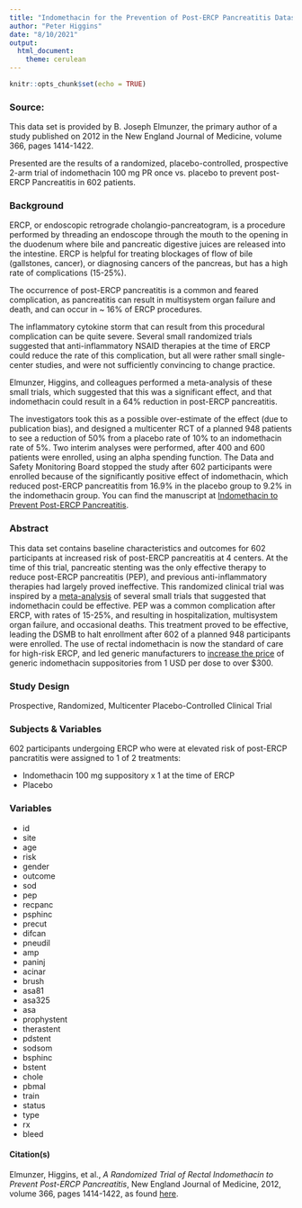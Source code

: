 ```yaml
---
title: "Indomethacin for the Prevention of Post-ERCP Pancreatitis Dataset Description Document"
author: "Peter Higgins"
date: "8/10/2021"
output: 
  html_document:
    theme: cerulean
---
```


```r
knitr::opts_chunk$set(echo = TRUE)
```


### Source: 
This data set is provided by B. Joseph Elmunzer, the primary author of a study published on 2012 in the New England Journal of Medicine, volume 366, pages 1414-1422.

 Presented are the results of a randomized, placebo-controlled, prospective 2-arm trial of indomethacin 100 mg PR once vs. placebo to prevent post-ERCP Pancreatitis in 602 patients. 
 
### Background
ERCP, or endoscopic retrograde cholangio-pancreatogram, is a procedure performed by threading an endoscope through the mouth to the opening in the duodenum where bile and pancreatic digestive juices are released into the intestine. ERCP is helpful for treating blockages of flow of bile (gallstones, cancer), or diagnosing cancers of the pancreas, but has a high rate of complications (15-25%). 

The occurrence of post-ERCP pancreatitis is a common and feared complication, as pancreatitis can result in multisystem organ failure and death, and can occur in ~ 16% of ERCP procedures. 

The inflammatory cytokine storm that can result from this procedural complication can be quite severe. Several small randomized trials suggested that anti-inflammatory NSAID therapies at the time of ERCP could reduce the rate of this complication, but all were rather small single-center studies, and were not sufficiently convincing to change practice. 

Elmunzer, Higgins, and colleagues performed a meta-analysis of these small trials, which suggested that this was a significant effect, and that indomethacin could result in a 64% reduction in post-ERCP pancreatitis. 

The investigators took this as a possible over-estimate of the effect (due to publication bias), and designed a multicenter RCT of a planned 948 patients to see a reduction of 50% from a placebo rate of 10% to an indomethacin rate of 5%. Two interim analyses were performed, after 400 and 600 patients were enrolled, using an alpha spending function. The Data and Safety Monitoring Board stopped the study after 602 participants were enrolled because of the significantly positive effect of indomethacin, which reduced post-ERCP pancreatitis from 16.9% in the placebo group to 9.2% in the indomethacin group. 
You can find the manuscript at [Indomethacin to Prevent Post-ERCP Pancreatitis](https://www.nejm.org/doi/full/10.1056/NEJMoa1111103).
 
### Abstract

 This data set contains baseline characteristics and outcomes for 602 participants at increased risk of post-ERCP pancreatitis at 4 centers. At the time of this trial, pancreatic stenting was the only effective therapy to reduce post-ERCP pancreatitis (PEP), and previous anti-inflammatory therapies had largely proved ineffective. This randomized clinical trial was inspired by a [meta-analysis](https://pubmed.ncbi.nlm.nih.gov/18375470/) of several small trials that suggested that indomethacin could be effective. PEP was a common complication after ERCP, with rates of 15-25%, and resulting in hospitalization, multisystem organ failure, and occasional deaths. This treatment proved to be effective, leading the DSMB to halt enrollment after 602 of a planned 948 participants were enrolled. The use of rectal indomethacin is now the standard of care for high-risk ERCP, and led generic manufacturers to [increase the price](https://pubmed.ncbi.nlm.nih.gov/32150228/) of generic indomethacin suppositories from 1 USD per dose to over $300.

### Study Design

Prospective, Randomized, Multicenter Placebo-Controlled Clinical Trial

### Subjects & Variables

602 participants undergoing ERCP who were at elevated risk of post-ERCP pancratitis were assigned to 1 of 2 treatments:

- Indomethacin 100 mg suppository x 1 at the time of ERCP
- Placebo

### Variables

- id
- site
- age
- risk
- gender
- outcome
- sod
- pep
- recpanc
- psphinc
- precut
- difcan
- pneudil
- amp
- paninj
- acinar
- brush
- asa81
- asa325
- asa
- prophystent
- therastent
- pdstent
- sodsom
- bsphinc
- bstent
- chole
- pbmal
- train
- status
- type
- rx
- bleed

#### Citation(s)

Elmunzer, Higgins, et al., _A Randomized Trial of Rectal Indomethacin to Prevent Post-ERCP Pancreatitis_, New England Journal of Medicine, 2012, volume 366, pages 1414-1422, as found [here](https://www.nejm.org/doi/full/10.1056/NEJMoa1111103).

